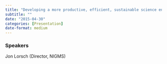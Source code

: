 ```yaml
---
title: "Developing a more productive, efficient, sustainable science enterprise"
subtitle: ""
date: "2015-04-30"
categories: [Presentation]
date-format: medium 
---
```


### Speakers  
Jon Lorsch (Director, NIGMS)


